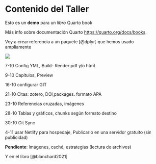 \clearpage
\pagenumbering{arabic}

# Contenido del Taller

Esto es un **demo** para un *libro* Quarto book

Más info sobre documentación Quarto [https://quarto.org/docs/books](#0){.uri}.

Voy a crear referencia a un paquete [@dplyr] que hemos usado ampliamente

![](img/UCV.png)

7-10 Config YML, Build- Render pdf y/o html

9-10 Capítulos, Preview

16-10 configurar GIT

21-10 Citas: zotero, DOI,packages. formato APA

23-10 Referencias cruzadas, imágenes

28-10 Tablas y gráficos, chunks según formato destino

30-10 Git Sync

4-11 usar Netlify para hospedaje, Publicarlo en una servidor gratuito (sin publicidad)

**Pendiente**: Imágenes, caché, estrategias (lectura de archivos)

Y en el libro [@blanchard2021]
